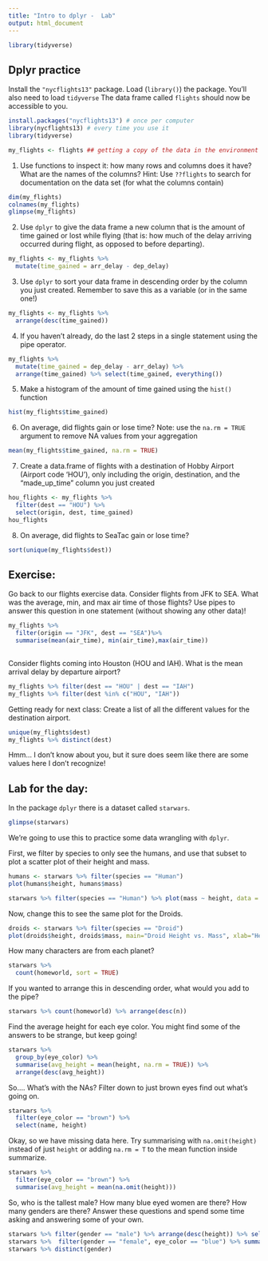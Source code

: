 ```yaml
---
title: "Intro to dplyr -  Lab"
output: html_document
---
```

```r
library(tidyverse)
```




## Dplyr practice

Install the `"nycflights13"` package. Load (`library()`) the package.
You'll also need to load `tidyverse` The data frame called `flights` should now be accessible to you.

```r
install.packages("nycflights13") # once per computer 
library(nycflights13) # every time you use it
library(tidyverse)

my_flights <- flights ## getting a copy of the data in the environment
```


1. Use functions to inspect it: how many rows and columns does it have? What are the names of the columns? Hint: Use `??flights` to search for documentation on the data set (for what the columns contain)

```r
dim(my_flights)    
colnames(my_flights)  
glimpse(my_flights) 
```



2. Use `dplyr` to give the data frame a new column that is the amount of time gained or lost while flying (that is: how much of the delay arriving occurred during flight, as opposed to before departing).

```r
my_flights <- my_flights %>%
  mutate(time_gained = arr_delay - dep_delay)
```



3. Use `dplyr` to sort your data frame in descending order by the column you just created. Remember to save this as a variable (or in the same one!)

```r
my_flights <- my_flights %>%
  arrange(desc(time_gained))
```

4. If you haven't already, do the last 2 steps in a single statement using the pipe operator. 

```r
my_flights %>%
  mutate(time_gained = dep_delay - arr_delay) %>%
  arrange(time_gained) %>% select(time_gained, everything())
```

5. Make a histogram of the amount of time gained using the `hist()` function

```r
hist(my_flights$time_gained)
```


6. On average, did flights gain or lose time? Note: use the `na.rm = TRUE` argument to remove NA values from your aggregation

```r

mean(my_flights$time_gained, na.rm = TRUE)
```


7. Create a data.frame of flights with a destination of Hobby Airport (Airport code 'HOU'), only including the origin, destination, and the "made_up_time" column you just created

```r
hou_flights <- my_flights %>%
  filter(dest == "HOU") %>%
  select(origin, dest, time_gained)
hou_flights
```


8. On average, did flights to SeaTac gain or lose time?


```r
sort(unique(my_flights$dest))
```

  
## Exercise: 


Go back to our flights exercise data. Consider flights from JFK to SEA. What was the average, min, and max air time of those flights? Use pipes to answer this question in one statement (without showing any other data)!

```r
my_flights %>%
  filter(origin == "JFK", dest == "SEA")%>%
  summarise(mean(air_time), min(air_time),max(air_time))
  
```

Consider flights coming into Houston (HOU and IAH). What is the mean arrival delay by departure airport? 

```r
my_flights %>% filter(dest == "HOU" | dest == "IAH")
my_flights %>% filter(dest %in% c("HOU", "IAH"))

```

Getting ready for next class: Create a list of all the different values for the destination airport.

```r
unique(my_flights$dest)
my_flights %>% distinct(dest)

```

Hmm... I don't know about you, but it sure does seem like there are some values here I don't recognize! 


## Lab for the day:


In the package `dplyr` there is a dataset called `starwars`. 

```r
glimpse(starwars)
```


We're going to use this to practice some data wrangling with `dplyr`. 

First, we filter by species to only see the humans, and use that subset to plot a scatter plot of their height and mass.  

```r
humans <- starwars %>% filter(species == "Human")
plot(humans$height, humans$mass)

starwars %>% filter(species == "Human") %>% plot(mass ~ height, data = .)

```

Now, change this to see the same plot for the Droids. 

```r

droids <- starwars %>% filter(species == "Droid")
plot(droids$height, droids$mass, main="Droid Height vs. Mass", xlab="Height", ylab="Mass")

```


How many characters are from each planet?

```r

starwars %>%
  count(homeworld, sort = TRUE)

```

If you wanted to arrange this in descending order, what would you add to the pipe? 

```r
starwars %>% count(homeworld) %>% arrange(desc(n))
```

Find the average height for each eye color. You might find some of the answers to be strange, but keep going! 

```r
starwars %>%
  group_by(eye_color) %>%
  summarise(avg_height = mean(height, na.rm = TRUE)) %>%
  arrange(desc(avg_height))

```

So.... What's with the NAs? Filter down to just brown eyes find out what's going on. 


```r
starwars %>%
  filter(eye_color == "brown") %>%
  select(name, height)

```

Okay, so we have missing data here. Try summarising with `na.omit(height)` instead of just `height` or adding `na.rm = T` to the mean function inside summarize. 


```r
starwars %>%
  filter(eye_color == "brown") %>%
  summarise(avg_height = mean(na.omit(height)))

```

So, who is the tallest male? How many blue eyed women are there? How many genders are there? Answer these questions and spend some time asking and answering some of your own. 


```r
starwars %>% filter(gender == "male") %>% arrange(desc(height)) %>% select(name, height) %>% head(1)
starwars %>%  filter(gender == "female", eye_color == "blue") %>% summarise(count = n())
starwars %>% distinct(gender)
```



